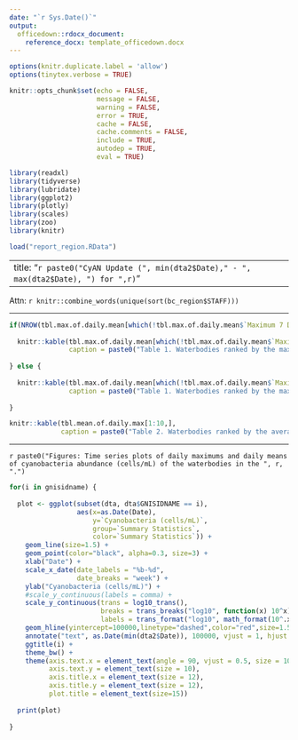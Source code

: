 ```yaml
---
date: "`r Sys.Date()`"
output: 
  officedown::rdocx_document:
    reference_docx: template_officedown.docx
---
```


```r
options(knitr.duplicate.label = 'allow')
options(tinytex.verbose = TRUE)

knitr::opts_chunk$set(echo = FALSE,
                      message = FALSE,
                      warning = FALSE,
                      error = TRUE,
                      cache = FALSE,
                      cache.comments = FALSE,
                      include = TRUE,
                      autodep = TRUE,
                      eval = TRUE)

library(readxl)
library(tidyverse)
library(lubridate)
library(ggplot2)
library(plotly)
library(scales)
library(zoo)
library(knitr)

load("report_region.RData")

```
---
title: "`r paste0("CyAN Update (", min(dta2$Date)," - ", max(dta2$Date), ") for ",r)`"
---

Attn: `r knitr::combine_words(unique(sort(bc_region$STAFF)))`

---------------------------------------------------------------------------------------------------------------------

<!---BLOCK_LANDSCAPE_START--->

```r

if(NROW(tbl.max.of.daily.mean[which(!tbl.max.of.daily.mean$`Maximum 7 Daily Mean (cells/mL)`=="Non-detect"),])<10){
  
  knitr::kable(tbl.max.of.daily.mean[which(!tbl.max.of.daily.mean$`Maximum 7 Daily Mean (cells/mL)`=="Non-detect"),],
               caption = paste0("Table 1. Waterbodies ranked by the maximum daily mean of cyanobacteria abundance (cells/mL) during the 7 days from ", as.Date(max(dta2$Date))-7, " to ",max(dta2$Date), ". The basin names and the dates associated with the maximum daily means are shown in the table. The waterbodies, which maximum daily means of cyanobacteria abundance during the 7 days are less than 6310 cells/mL (the satellite detection threshold value), are not included in the table."))
  
} else {
  
  knitr::kable(tbl.max.of.daily.mean[which(!tbl.max.of.daily.mean$`Maximum 7 Daily Mean (cells/mL)`=="Non-detect"),][1:10,],
               caption = paste0("Table 1. Waterbodies ranked by the maximum daily mean of cyanobacteria abundance (cells/mL) during the 7 days from ", as.Date(max(dta2$Date))-7, " to ",max(dta2$Date), ". The basin names and the dates associated with the maximum daily means are shown in the table. The waterbodies, which maximum daily means of cyanobacteria abundance during the 7 days are less than 6310 cells/mL (the satellite detection threshold value), are not included in the table."))
  
}

knitr::kable(tbl.mean.of.daily.max[1:10,],
             caption = paste0("Table 2. Waterbodies ranked by the average daily maximums of cyanobacteria abundance (cells/mL) that are above the WHO guideline (100,000 cells/mL) for cyanobacteria in recreational freshwater during the 7 days from ", as.Date(max(dta2$Date))-7, " to ",max(dta2$Date), ". The basin names are shown in the table."))


```

---------------------------------------------------------------------------------------------------------------------

`r paste0("Figures: Time series plots of daily maximums and daily means of cyanobacteria abundance (cells/mL) of the waterbodies in the ", r, ".")`

```r

for(i in gnisidname) {
  
  plot <- ggplot(subset(dta, dta$GNISIDNAME == i),
                 aes(x=as.Date(Date), 
                     y=`Cyanobacteria (cells/mL)`,
                     group=`Summary Statistics`,
                     color=`Summary Statistics`)) +
    geom_line(size=1.5) +
    geom_point(color="black", alpha=0.3, size=3) +
    xlab("Date") +
    scale_x_date(date_labels = "%b-%d",
                 date_breaks = "week") +
    ylab("Cyanobacteria (cells/mL)") +
    #scale_y_continuous(labels = comma) +
    scale_y_continuous(trans = log10_trans(),
                       breaks = trans_breaks("log10", function(x) 10^x),
                       labels = trans_format("log10", math_format(10^.x))) +
    geom_hline(yintercept=100000,linetype="dashed",color="red",size=1.5) +
    annotate("text", as.Date(min(dta2$Date)), 100000, vjust = 1, hjust = 0,  label = "WHO Guideline") +
    ggtitle(i) +
    theme_bw() +
    theme(axis.text.x = element_text(angle = 90, vjust = 0.5, size = 10),
          axis.text.y = element_text(size = 10),
          axis.title.x = element_text(size = 12),
          axis.title.y = element_text(size = 12),
          plot.title = element_text(size=15))
  
  print(plot)
  
}

```

<!---BLOCK_LANDSCAPE_STOP--->